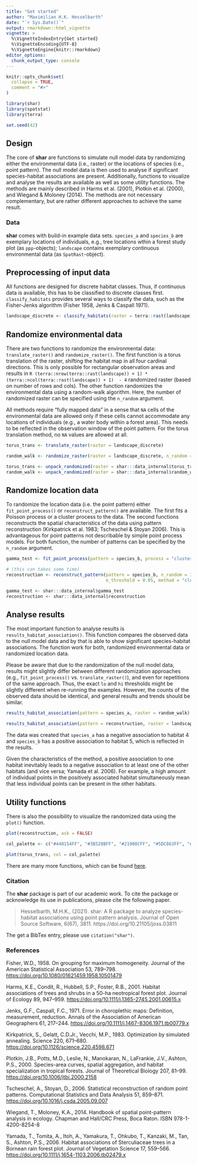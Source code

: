 ---
title: "Get started"
author: "Maximilian H.K. Hesselbarth"
date: "`r Sys.Date()`"
output: rmarkdown::html_vignette
vignette: >
  %\VignetteIndexEntry{Get started}
  %\VignetteEncoding{UTF-8}
  %\VignetteEngine{knitr::rmarkdown}
editor_options: 
  chunk_output_type: console
---

```{r setup, include = FALSE}
knitr::opts_chunk$set(
  collapse = TRUE,
  comment = "#>"
)
```

```{r import-libs, message = FALSE, warning = FALSE}
library(shar)
library(spatstat)
library(terra)

set.seed(42)
```

## Design

The core of **shar** are functions to simulate null model data by randomizing either the environmental data (i.e., raster) or the locations of species (i.e., point pattern). The null model data is then used to analyse if significant species-habitat associations are present. Additionally, functions to visualize and analyse the results are available as well as some utility functions. The methods are mainly described in Harms et al. (2001), Plotkin et al. (2000), and Wiegand & Moloney (2014). The methods are not necessary complementary, but are rather different approaches to achieve the same result.

### Data 

**shar** comes with build-in example data sets. `species_a` and `species_b` are exemplary locations of individuals, e.g., tree locations wthin a forest study plot (as `ppp`-objects); `landscape` contains exemplary continuous environmental data (as `SpatRast`-object).

## Preprocessing of input data

All functions are designed for discrete habitat classes. Thus, if continuous data is available, this has to be classified to discrete classes first. `classify_habitats` provides several ways to classify the data, such as the Fisher-Jenks algorithm (Fisher 1958, Jenks & Caspall 1971).

```{r classify_habitats}
landscape_discrete <- classify_habitats(raster = terra::rast(landscape), n = 5, style = "fisher")
```

## Randomize environmental data

There are two functions to randomize the environmental data: `translate_raster()` and `randomize_raster()`. The first function is a torus translation of the raster, shifting the habitat map in all four cardinal directions. This is only possible for rectangular observation areas and results in `R (terra::nrow(terra::rast(landscape)) + 1) * (terra::ncol(terra::rast(landscape)) + 1)  - 4` randomized raster (based on number of rows and cols). The other function randomizes the environmental data using a random-walk algorithm. Here, the number of randomized raster can be specified using the `n_random` argument.

All methods require "fully mapped data" in a sense that `NA` cells of the environmental data are allowed only if these cells cannot accommodate any locations of individuals (e.g., a water body within a forest area). This needs to be reflected in the observation window of the point pattern. For the torus translation method, no `NA` values are allowed at all.

```{r randomize_raster, eval = FALSE}
torus_trans <- translate_raster(raster = landscape_discrete)

random_walk <- randomize_raster(raster = landscape_discrete, n_random = 39)
```

```{r randomize_raster_import, echo = FALSE, eval = TRUE}
torus_trans <- unpack_randomized(raster = shar:::data_internal$torus_trans)
random_walk <- unpack_randomized(raster = shar:::data_internal$random_walk)
```

## Randomize location data

To randomize the location data (i.e. the point pattern) either `fit_point_process()` or `reconstruct_pattern()` are available. The first fits a Poisson process or a cluster process to the data. The second functions reconstructs the spatial characteristics of the data using pattern reconstruction (Kirkpatrick et al. 1983; Tscheschel & Stoyan 2006). This is advantageous for point patterns not describable by simple point process models. For both function, the number of patterns can be specified by the `n_random` argument. 

```{r randomize_pp, eval = FALSE}
gamma_test <- fit_point_process(pattern = species_b, process = "cluster", n_random = 39)

# (this can takes some time)
reconstruction <- reconstruct_pattern(pattern = species_b, n_random = 39, 
                                      e_threshold = 0.05, method = "cluster")
``` 

```{r randomize_import, echo = FALSE, eval = TRUE}
gamma_test <- shar:::data_internal$gamma_test
reconstruction <- shar:::data_internal$reconstruction
```

## Analyse results

The most important function to analyse results is `results_habitat_association()`. This function compares the observed data to the null model data and by that is able to show significant species-habitat associations. The function work for both, randomized environmental data or randomized location data. 

Please be aware that due to the randomization of the null model data, results might slightly differ between different randomization approaches (e.g., `fit_point_process()` vs. `translate_raster()`), and even for repetitions of the same approach. Thus, the exact `lo` and `hi` thresholds might be slightly different when re-running the examples. However, the counts of the observed data should be identical, and general results and trends should be similar.

```{r results}
results_habitat_association(pattern = species_a, raster = random_walk)

results_habitat_association(pattern = reconstruction, raster = landscape_discrete)
```

The data was created that `species_a` has a negative association to habitat 4 and `species_b` has a positive association to habitat 5, which is reflected in the results. 

Given the characteristics of the method, a positive association to one habitat inevitably leads to a negative association to at least one of the other habitats (and vice versa; Yamada et al. 2006). For example, a high amount of individual points in the positively associated habitat simultaneously mean that less individual points can be present in the other habitats.

## Utility functions

There is also the possibility to visualize the randomized data using the `plot()` function.

```{r plot_recon, eval = FALSE}
plot(reconstruction, ask = FALSE)
```

```{r plot_tors, fig.align = "center", out.height = "65%", out.width = "65%", message = FALSE}
col_palette <- c("#440154FF", "#3B528BFF", "#21908CFF", "#5DC863FF", "#FDE725FF")

plot(torus_trans, col = col_palette)
```

There are many more functions, which can be found [here](https://r-spatialecology.github.io/shar/reference/index.html).

### Citation

The **shar** package is part of our academic work. To cite the package or acknowledge its use in publications, please cite the following paper.

> Hesselbarth, M.H.K., (2021). shar: A R package to analyze species-habitat associations using point pattern analysis. Journal of Open Source Software, 6(67), 3811. https://doi.org/10.21105/joss.03811

The get a BibTex entry, please use `citation("shar")`.

### References

Fisher, W.D., 1958. On grouping for maximum homogeneity. Journal of the American Statistical Association 53, 789–798. <https://doi.org/10.1080/01621459.1958.10501479>

Harms, K.E., Condit, R., Hubbell, S.P., Foster, R.B., 2001. Habitat associations of trees and shrubs in a 50-ha neotropical forest plot. Journal of Ecology 89, 947–959. <https://doi.org/10.1111/j.1365-2745.2001.00615.x>

Jenks, G.F., Caspall, F.C., 1971. Error in choroplethic maps: Definition, measurement, reduction. Annals of the Association of American Geographers 61, 217–244. <https://doi.org/10.1111/j.1467-8306.1971.tb00779.x>

Kirkpatrick, S., Gelatt, C.D.Jr., Vecchi, M.P., 1983. Optimization by simulated annealing. Science 220, 671–680. <https://doi.org/10.1126/science.220.4598.671>

Plotkin, J.B., Potts, M.D., Leslie, N., Manokaran, N., LaFrankie, J.V., Ashton, P.S., 2000. Species-area curves, spatial aggregation, and habitat specialization in tropical forests. Journal of Theoretical Biology 207, 81–99. <https://doi.org/10.1006/jtbi.2000.2158>

Tscheschel, A., Stoyan, D., 2006. Statistical reconstruction of random point patterns. Computational Statistics and Data Analysis 51, 859–871. <https://doi.org/10.1016/j.csda.2005.09.007>

Wiegand, T., Moloney, K.A., 2014. Handbook of spatial point-pattern analysis in ecology. Chapman and Hall/CRC Press, Boca Raton. ISBN 978-1-4200-8254-8

Yamada, T., Tomita, A., Itoh, A., Yamakura, T., Ohkubo, T., Kanzaki, M., Tan, S., Ashton, P.S., 2006. Habitat associations of Sterculiaceae trees in a Bornean rain forest plot. Journal of Vegetation Science 17, 559–566. <https://doi.org/10.1111/j.1654-1103.2006.tb02479.x>
